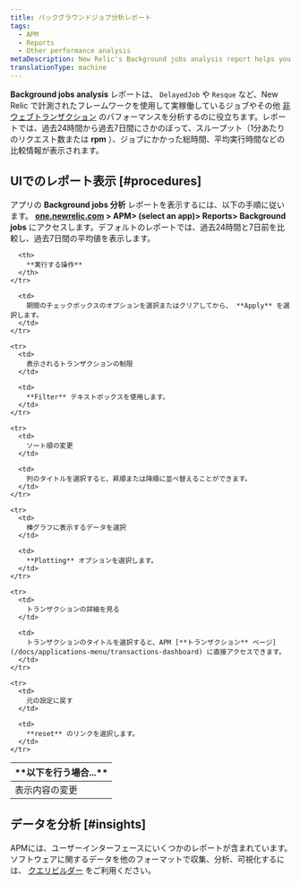 ```yaml
---
title: バックグラウンドジョブ分析レポート
tags:
  - APM
  - Reports
  - Other performance analysis
metaDescription: New Relic's Background jobs analysis report helps you analyze performance of production jobs using frameworks and non-web transactions.
translationType: machine
---
```


**Background jobs analysis** レポートは、 `DelayedJob` や `Resque` など、New Relic で計測されたフレームワークを使用して実稼働しているジョブやその他 [非ウェブトランザクション](/docs/apm/transactions/intro-transactions/monitor-background-processes-other-non-web-transactions) のパフォーマンスを分析するのに役立ちます。レポートでは、過去24時間から過去7日間にさかのぼって、スループット（1分あたりのリクエスト数または **rpm** ）、ジョブにかかった総時間、平均実行時間などの比較情報が表示されます。

## UIでのレポート表示 [#procedures]

アプリの **Background jobs 分析** レポートを表示するには、以下の手順に従います。 **[one.newrelic.com](https://one.newrelic.com) > APM> (select an app)> Reports> Background jobs** にアクセスします。デフォルトのレポートでは、過去24時間と7日前を比較し、過去7日間の平均値を表示します。

<table>
  <thead>
    <tr>
      <th width={200}>
        **以下を行う場合...**
      </th>

      <th>
        **実行する操作**
      </th>
    </tr>
  </thead>

  <tbody>
    <tr>
      <td>
        表示内容の変更
      </td>

      <td>
        期間のチェックボックスのオプションを選択またはクリアしてから、 **Apply** を選択します。
      </td>
    </tr>

    <tr>
      <td>
        表示されるトランザクションの制限
      </td>

      <td>
        **Filter** テキストボックスを使用します。
      </td>
    </tr>

    <tr>
      <td>
        ソート順の変更
      </td>

      <td>
        列のタイトルを選択すると、昇順または降順に並べ替えることができます。
      </td>
    </tr>

    <tr>
      <td>
        棒グラフに表示するデータを選択
      </td>

      <td>
        **Plotting** オプションを選択します。
      </td>
    </tr>

    <tr>
      <td>
        トランザクションの詳細を見る
      </td>

      <td>
        トランザクションのタイトルを選択すると、APM [**トランザクション** ページ](/docs/applications-menu/transactions-dashboard) に直接アクセスできます。
      </td>
    </tr>

    <tr>
      <td>
        元の設定に戻す
      </td>

      <td>
        **reset** のリンクを選択します。
      </td>
    </tr>
  </tbody>
</table>

## データを分析 [#insights]

APMには、ユーザーインターフェースにいくつかのレポートが含まれています。ソフトウェアに関するデータを他のフォーマットで収集、分析、可視化するには、 [クエリビルダー](/docs/query-your-data/explore-query-data/query-builder/introduction-query-builder) をご利用ください。
